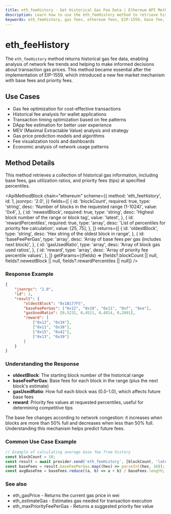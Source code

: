 ```yaml
---
title: eth_feeHistory - Get Historical Gas Fee Data | Ethereum API Methods
description: Learn how to use the eth_feeHistory method to retrieve historical gas fee information from the Ethereum blockchain. Includes examples of fee analysis and percentile calculations.
keywords: eth_feeHistory, gas fees, ethereum fees, EIP-1559, base fee, priority fee, gas history, transaction costs, fee trends, gas optimization
---
```


# eth_feeHistory

The `eth_feeHistory` method returns historical gas fee data, enabling analysis of network fee trends and helping to make informed decisions about transaction gas prices. This method became essential after the implementation of EIP-1559, which introduced a new fee market mechanism with base fees and priority fees.

## Use Cases

- Gas fee optimization for cost-effective transactions
- Historical fee analysis for wallet applications
- Transaction timing optimization based on fee patterns
- DApp fee estimation for better user experience
- MEV (Maximal Extractable Value) analysis and strategy
- Gas price prediction models and algorithms
- Fee visualization tools and dashboards
- Economic analysis of network usage patterns

## Method Details

This method retrieves a collection of historical gas information, including base fees, gas utilization ratios, and priority fees (tips) at specified percentiles.

<ApiMethodBlock
	chain="ethereum"
	scheme={{
		method: 'eth_feeHistory',
		id: 1,
		jsonrpc: '2.0',
	}}
	fields={[
		{
			id: 'blockCount',
			required: true,
			type: 'string',
			desc: 'Number of blocks in the requested range (1-1024)',
			value: '0x4',
		},
		{
			id: 'newestBlock',
			required: true,
			type: 'string',
			desc: 'Highest block number of the range or block tag',
			value: 'latest',
		},
		{
			id: 'rewardPercentiles',
			required: true,
			type: 'array',
			desc: 'List of percentiles for priority fee calculation',
			value: [25, 75],
		},
	]}
	returns={[
		{
			id: 'oldestBlock',
			type: 'string',
			desc: 'Hex string of the oldest block in range',
		},
		{
			id: 'baseFeePerGas',
			type: 'array',
			desc: 'Array of base fees per gas (includes next block)',
		},
		{
			id: 'gasUsedRatio',
			type: 'array',
			desc: 'Array of block gas used ratios',
		},
		{
			id: 'reward',
			type: 'array',
			desc: 'Array of priority fee percentile values',
		},
	]}
	getParams={(fields) => [fields?.blockCount || null, fields?.newestBlock || null, fields?.rewardPercentiles || null]}
/>

### Response Example

```json
{
	"jsonrpc": "2.0",
	"id": 1,
	"result": {
		"oldestBlock": "0x1B177F5",
		"baseFeePerGas": ["0x12", "0x10", "0x11", "0xf", "0xe"],
		"gasUsedRatio": [0.5232, 0.4521, 0.4814, 0.2891],
		"reward": [
			["0x12", "0x34"],
			["0x11", "0x38"],
			["0x15", "0x42"],
			["0x13", "0x39"]
		]
	}
}
```

### Understanding the Response

- **oldestBlock**: The starting block number of the historical range
- **baseFeePerGas**: Base fees for each block in the range (plus the next block's estimate)
- **gasUsedRatio**: How full each block was (0.0-1.0), which affects future base fees
- **reward**: Priority fee values at requested percentiles, useful for determining competitive tips

The base fee changes according to network congestion: it increases when blocks are more than 50% full and decreases when less than 50% full. Understanding this mechanism helps predict future fees.

### Common Use Case Example

```javascript
// Example of calculating average base fee from history
const blockCount = 10;
const result = await provider.send('eth_feeHistory', [blockCount, 'latest', [25, 75]]);
const baseFees = result.baseFeePerGas.map((hex) => parseInt(hex, 16));
const avgBaseFee = baseFees.reduce((a, b) => a + b) / baseFees.length;
```

### See also

- <Link to="/docs/ethereum/core-methods/eth_gasPrice" title="Get current gas price">eth_gasPrice</Link> - Returns the current gas price in wei
- <Link to="/docs/ethereum/core-methods/eth_estimateGas" title="Estimate transaction gas">eth_estimateGas</Link> - Estimates gas needed for transaction execution
- <Link to="/docs/ethereum/core-methods/eth_maxPriorityFeePerGas" title="Get suggested priority fee">eth_maxPriorityFeePerGas</Link> - Returns a suggested priority fee value
